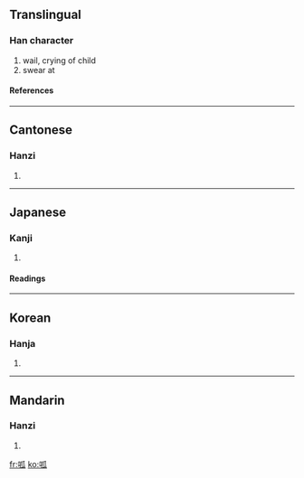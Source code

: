 {{see|哌}}

==Translingual==
===Han character===
{{Han char|rn=30|rad=口|as=05|sn=8|four=6203<sub>0</sub>|canj=口竹女人 (RHVO)}}
# wail, crying of child
# swear at
====References====
{{Han ref|kx=0182.100|dkj=03454|dj=0401.130|hdz=10604.100|uh=5471|ud=21617|bh=A94B|bd=43339}}
----
==Cantonese==
===Hanzi===
{{yue-hanzi|jyut=|y=gu1, gwa1 gwa2}}
# {{defn|Cantonese}}
----
==Japanese==
===Kanji===
{{ja-kanji|grade=|rs=口05}}
# {{defn|Japanese}} 
====Readings====
{{ja-readings|on=[[こ]] (ko)|kun=}}
----
==Korean==
===Hanja===
{{ko-hanja|hangeul=고|rv=go|mr=ko}}
# {{defn|Korean}}
----
==Mandarin==
===Hanzi===
{{cmn-hanzi|pin=[[gū]] (gu1)|wg=ku<sup>1</sup>}}
# {{defn|Mandarin}}

[[fr:呱]]
[[ko:呱]]